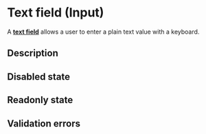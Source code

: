 

<Meta of={TextFieldStories} />

# Text field (Input)

A <a href="https://react-spectrum.adobe.com/react-aria/TextField.html#textfield" target="_blank">**text field**</a> allows a user to enter a plain text value with a keyboard.

<Canvas of={TextFieldStories.BasicExample} />

## Description

<Canvas of={TextFieldStories.InputFieldDescription} />

## Disabled state

<Canvas of={TextFieldStories.DisabledState} />

## Readonly state

<Canvas of={TextFieldStories.ReadOnlyState} />

## Validation errors

<Canvas of={TextFieldStories.ValidationErrors} />